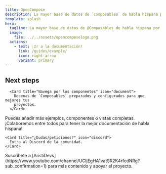 ```yaml
---
title: OpenCompose
description: La mayor base de datos de `composables` de habla hispana por y para la comunidad.
template: splash
hero:
  tagline: La mayor base de datos de @Composables de habla hispana por y para la comunidad.
  image:
    file: ../../assets/opencomposelogo.png
  actions:
    - text: ¡Ir a la documentación!
      link: /guides/example/
      icon: right-arrow
      variant: primary
---
```



## Next steps

<CardGrid stagger>

      <Card title="Navega por los componentes" icon="document">
        Decenas de `Composables` preparados y configurados para que mejores tus
        proyectos.
      </Card>

<Card title="Colabora con OpenCompose" icon="github">
  Puedes añadir más ejemplos, componentes o vistas completas. ¡Colaboremos entre
  todos para tener la mejor documentación de habla hispana!
</Card>

    <Card title="¿Dudas/peticiones?" icon="discord">
      Entra al Discord de la comunidad.
    </Card>

  <Card title="Más contenido en YouTube" icon="youtube">
    Suscríbete a
    [AristiDevs](https://www.youtube.com/channel/UCIjEgHA1vatSR2K4rfcdNRg?sub_confirmation=1)
    para más contenido y apoyar el proyecto.
  </Card>
</CardGrid>

